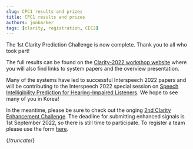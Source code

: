 ```yaml
---
slug: CPC1 results and prizes
title: CPC1 results and prizes
authors: jonbarker
tags: [clarity, registration, CEC2]
---
```



The 1st Clarity Prediction Challenge is now complete. Thank you to all who took part!

The full results can be found on the <a href="https://claritychallenge.org/clarity2022-workshop/">Clarity-2022 workshop website</a> where you will also find links to system papers and the overview presentation.

Many of the systems have led to successful Interspeech 2022 papers and will be contributing to the Interspeech 2022 special session on <a href="https://claritychallenge.org/interspeech2022_siphil/">Speech Intelligibility Prediction for Hearing-Impaired Listeners</a>. We hope to see many of you in Korea!

In the meantime, please be sure to check out the onging <a href="https://claritychallenge.org/docs/cec2/cec2_intro">2nd Clarity Enhancement Challenge</a>. The deadline for submitting enhanced signals is 1st September 2022, so there is still time to participate. To register a team please use the form <a href="https://claritychallenge.org/docs/cec2/taking_part/cec2_registration">here</a>.

{/*truncate*/}

